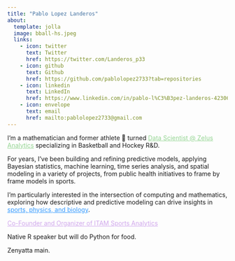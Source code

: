 ```yaml
---
title: "Pablo Lopez Landeros"
about:
  template: jolla
  image: bball-hs.jpeg
  links:
    - icon: twitter
      text: Twitter
      href: https://twitter.com/Landeros_p33
    - icon: github
      text: Github
      href: https://github.com/pablolopez2733?tab=repositories
    - icon: linkedin
      text: LinkedIn
      href: https://www.linkedin.com/in/pablo-l%C3%B3pez-landeros-423060157/
    - icon: envelope
      text: email
      href: mailto:pablolopez2733@gmail.com
---
```


I’m a mathematician  and former athlete 🏀 turned [Data Scientist @ Zelus Analytics](https://www.zelusanalytics.com/){style="color: #95d593;"} specializing in Basketball and Hockey R&D. 

For years, I’ve been building and refining predictive models, applying Bayesian statistics, machine learning, time series analysis, and spatial modeling in a variety of projects, from public health initiatives to frame by frame models in sports.

I’m particularly interested in the intersection of computing and mathematics, exploring how descriptive and predictive modeling can drive insights in [sports, physics, and biology](){style="color: #349aff;"}.

[Co-Founder and Organizer of ITAM Sports Analytics](https://itam-sports-analytics-conference.github.io/){style="color: #d0a7ec;"}    

Native R speaker but will do Python for food. 

Zenyatta main.

